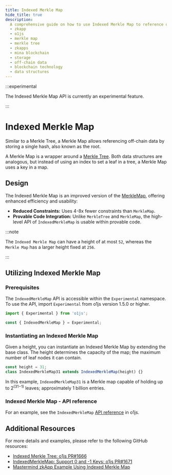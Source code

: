 ```yaml
---
title: Indexed Merkle Map
hide_title: true
description:
  A comprehensive guide on how to use Indexed Merkle Map to reference off-chain data in zkApps on Mina.
  - zkapp
  - o1js
  - merkle map
  - merkle tree
  - zkapps
  - mina blockchain
  - storage
  - off-chain data
  - blockchain technology
  - data structures
---
```



<MigrateBanner />

:::experimental

The Indexed Merkle Map API is currently an experimental feature.

:::

# Indexed Merkle Map

Similar to a Merkle Tree, a Merkle Map allows referencing off-chain data by storing a single hash, also known as the root.

A Merkle Map is a wrapper around a [Merkle Tree](/zkapps/o1js/merkle-tree). Both data structures are analogous, but instead of using an index to set a leaf in a tree, a Merkle Map uses a key in a map.

## Design

The Indexed Merkle Map is an improved version of the [MerkleMap](/zkapps/tutorials/common-types-and-functions#merkle-map), offering enhanced efficiency and usability:

- **Reduced Constraints:** Uses 4-8x fewer constraints than `MerkleMap`.
- **Provable Code Integration:** Unlike `MerkleTree` and `MerkleMap`, the high-level API of `IndexedMerkleMap` is usable within provable code.

:::note

The `Indexed Merkle Map` can have a height of at most `52`, whereas the `Merkle Map` has a larger height fixed at `256`.

:::

## Utilizing Indexed Merkle Map

### Prerequisites

The `IndexedMerkleMap` API is accessible within the `Experimental` namespace. To use the API, import `Experimental` from o1js version 1.5.0 or higher.

```ts
import { Experimental } from 'o1js';

const { IndexedMerkleMap } = Experimental;
```

### Instantiating an Indexed Merkle Map

Given a height, you can instantiate an Indexed Merkle Map by extending the base class.
The height determines the capacity of the map; the maximum number of leaf nodes it can contain.

```ts
const height = 31;
class IndexedMerkleMap31 extends IndexedMerkleMap(height) {}
```

In this example, `IndexedMerkleMap31` is a Merkle map capable of holding up to 2<sup>(31−1)</sup> leaves; approximately 1 billion entries.

### Indexed Merkle Map - API reference

For an example, see the `IndexedMerkleMap` [API reference](/zkapps/o1js-reference/namespaces/Experimental/functions/IndexedMerkleMap) in o1js.

## Additional Resources

For more details and examples, please refer to the following GitHub resources:

- [Indexed Merkle Tree: o1js PR#1666](https://github.com/o1-labs/o1js/pull/1666)
- [IndexedMerkleMap: Support 0 and -1 Keys: o1js PR#1671](https://github.com/o1-labs/o1js/pull/1671)
- [Mastermind zkApp Example Using Indexed Merkle Map](https://github.com/o1-labs-XT/mastermind-zkApp/tree/level3)
